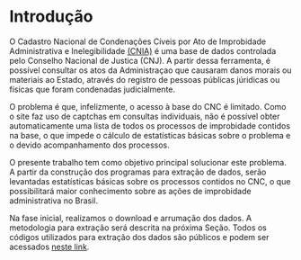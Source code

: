 # Introdução

O Cadastro Nacional de Condenações Cíveis por Ato de Improbidade Administrativa 
e Inelegibilidade
[(CNIA)](http://www.cnj.jus.br/sistemas/certidoes/20650-cadastro-nacional-de-condenacoes-civeis-por-ato-de-improbidade-administrativa-cnia)
é uma base de dados controlada pelo Conselho Nacional de Justica (CNJ). A partir
dessa ferramenta, é possível consultar os atos da Administraçao que causaram 
danos morais ou materiais ao Estado, através do registro de pessoas públicas 
júridicas ou físicas que foram condenadas judicialmente.

O problema é que, infelizmente, o acesso à base do CNC é limitado. Como o site 
faz uso de captchas em consultas individuais, não é possível obter 
automaticamente uma lista de todos os processos de improbidade contidos na base,
o que impede o cálculo de estatísticas básicas sobre o problema e o devido 
acompanhamento dos processos.

O presente trabalho tem como objetivo principal solucionar este problema. A 
partir da construção dos programas para extração de dados, serão levantadas 
estatísticas básicas sobre os processos contidos no CNC, o que possibilitará 
maior conhecimento sobre as ações de improbidade administrativa no Brasil.

Na fase inicial, realizamos o download e arrumação dos dados. A metodologia para
extração será descrita na próxima Seção. Todos os códigos utilizados para 
extração dos dados são públicos e podem ser acessados [neste 
link](https://github.com/abjur/cnc).
